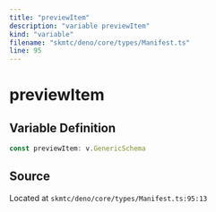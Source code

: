 ```yaml
---
title: "previewItem"
description: "variable previewItem"
kind: "variable"
filename: "skmtc/deno/core/types/Manifest.ts"
line: 95
---
```


# previewItem

## Variable Definition

```typescript
const previewItem: v.GenericSchema
```

## Source

Located at `skmtc/deno/core/types/Manifest.ts:95:13`
